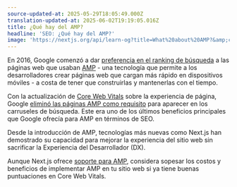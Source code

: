 ```yaml
---
source-updated-at: 2025-05-29T18:05:49.000Z
translation-updated-at: 2025-06-02T19:19:05.016Z
title: ¿Qué hay del AMP?
headline: 'SEO: ¿Qué hay del AMP?'
image: 'https://nextjs.org/api/learn-og?title=What%20about%20AMP?&amp;chapter=12'
---
```


En 2016, Google comenzó a dar [preferencia en el ranking de búsqueda](https://developers.google.com/search/docs/guides/about-amp) a las páginas web que usaban [AMP](https://amp.dev/) - una tecnología que permite a los desarrolladores crear páginas web que cargan más rápido en dispositivos móviles - a costa de tener que construirlas y mantenerlas con el tiempo.

Con la actualización de [Core Web Vitals](https://web.dev/vitals/) sobre la experiencia de página, Google [eliminó las páginas AMP como requisito](https://developers.google.com/search/blog/2021/04/more-details-page-experience#details) para aparecer en los carruseles de búsqueda. Este era uno de los últimos beneficios principales que Google ofrecía para AMP en términos de SEO.

Desde la introducción de AMP, tecnologías más nuevas como Next.js han demostrado su capacidad para mejorar la experiencia del sitio web sin sacrificar la Experiencia del Desarrollador (DX).

Aunque Next.js ofrece [soporte para AMP](https://nextjs.org/docs/advanced-features/amp-support/introduction), considera sopesar los costos y beneficios de implementar AMP en tu sitio web si ya tiene buenas puntuaciones en Core Web Vitals.